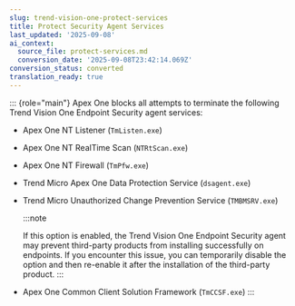 ```yaml
---
slug: trend-vision-one-protect-services
title: Protect Security Agent Services
last_updated: '2025-09-08'
ai_context:
  source_file: protect-services.md
  conversion_date: '2025-09-08T23:42:14.069Z'
conversion_status: converted
translation_ready: true
---
```


::: {role="main"}
Apex One blocks all attempts to terminate the following Trend Vision One Endpoint Security agent services:

- Apex One NT Listener (`TmListen.exe`)

- Apex One NT RealTime Scan (`NTRtScan.exe`)

- Apex One NT Firewall (`TmPfw.exe`)

- Trend Micro Apex One Data Protection Service (`dsagent.exe`)

- Trend Micro Unauthorized Change Prevention Service (`TMBMSRV.exe`)

  :::note

  If this option is enabled, the Trend Vision One Endpoint Security agent may prevent third-party products from installing successfully on endpoints. If you encounter this issue, you can temporarily disable the option and then re-enable it after the installation of the third-party product.
  :::

- Apex One Common Client Solution Framework (`TmCCSF.exe`)
:::
